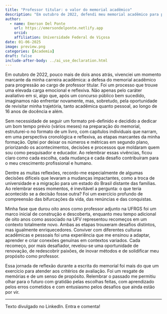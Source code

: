 ```yaml
---
title: "Professor titular: o valor do memorial acadêmico"
description: "Em outubro de 2022, defendi meu memorial acadêmico para progressão a professor titular, um marco que transcendeu a avaliação formal, transformando-se em uma profunda reflexão sobre minha trajetória de 16 anos de docência. Estruturado como um livro, o memorial narrou as etapas mais marcantes da minha formação, priorizando decisões, desafios e recomeços que moldaram minha identidade como educador e pesquisador."
author:
  - name: Emerson Del Ponte
    url: https://emersondelponte.netlify.app
    orcid: 
    affiliation: Universidade Federal de Viçosa
date: 01-06-2025
image: preview.png
categories: [Academia] 
draft: false 
include-after-body: ../ai_use_declaration.html
---
```


Em outubro de 2022, pouco mais de dois anos atrás, vivenciei um momento marcante da minha carreira acadêmica: a defesa do memorial acadêmico para progressão ao cargo de professor titular. Foi um processo que trouxe uma elevada carga emocional e reflexiva. Não apenas pelo caráter avaliativo em si, algo que, após um concurso público bem sucedido, imaginamos não enfrentar novamente, mas, sobretudo, pela oportunidade de revisitar minha trajetória, tanto acadêmica quanto pessoal, ao longo de 16 anos de docência e além.

Sem necessidade de seguir um formato pré-definido e decidido a dedicar um bom tempo prévio (vários meses) na preparação do memorial, estruturei-o no formato de um livro, com capítulos individuais que narram, em uma perspectiva cronológica e reflexiva, as etapas marcantes da minha formação. Optei por deixar os números e métricas em segundo plano, priorizando os acontecimentos, decisões e processos que moldaram quem sou como pesquisador e educador. Ao relembrar essas vivências, ficou claro como cada escolha, cada mudança e cada desafio contribuíram para o meu crescimento profissional e humano.

Dentre as muitas reflexões, recordo-me especialmente de algumas decisões difíceis que levaram a mudanças impactantes, como a troca de universidade e a migração para um estado do Brasil distante das famílias. Ao relembrar esses momentos, é inevitável a pergunta: o que teria acontecido se a decisão fosse outra? Foi um exercício profundo de compreensão das bifurcações da vida, das renúncias e das conquistas.

Minha fase que durou oito anos como professor adjunto na UFRGS foi um marco inicial de construção e descoberta, enquanto meu tempo adicional de oito anos como associado na UFV representou recomeços em um contexto totalmente novo. Ambas as etapas trouxeram desafios distintos, mas igualmente enriquecedores. Conviver com diferentes culturas acadêmicas e pessoais foi uma experiência que me ensinou a adaptar, aprender e criar conexões genuínas em contextos variados. Cada recomeço, por mais desafiador, revelou-se uma oportunidade de renovação, de redescobrir paixões, de inovar métodos e de solidificar meu propósito como professor.

Essa jornada de reflexão durante a escrita do memorial foi mais do que um exercício para atender aos critérios de avaliação. Foi um resgate de memórias e de um senso de propósito. Relembrar o passado me permitiu olhar para o futuro com gratidão pelas escolhas feitas, com aprendizado pelos erros cometidos e com entusiasmo pelos desafios que ainda estão por vir. \

------------------------------------------------------------------------

Texto divulgado no LinkedIn. Entra e comenta!
